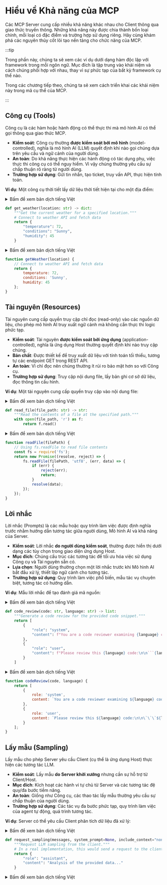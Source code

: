 
# Hiểu về Khả năng của MCP

Các MCP Server cung cấp nhiều khả năng khác nhau cho Client thông qua giao thức truyền thông. Những khả năng này được chia thành bốn loại chính, mỗi loại có đặc điểm và trường hợp sử dụng riêng. Hãy cùng khám phá các nguyên thủy cốt lõi tạo nền tảng cho chức năng của MCP.

:::tip

Trong phần này, chúng ta sẽ xem các ví dụ dưới dạng hàm độc lập với framework trong mỗi ngôn ngữ. Mục đích là tập trung vào khái niệm và cách chúng phối hợp với nhau, thay vì sự phức tạp của bất kỳ framework cụ thể nào.

Trong các chương tiếp theo, chúng ta sẽ xem cách triển khai các khái niệm này trong mã cụ thể của MCP.

:::

## Công cụ (Tools)

Công cụ là các hàm hoặc hành động có thể thực thi mà mô hình AI có thể gọi thông qua giao thức MCP.

- **Kiểm soát**: Công cụ thường **được kiểm soát bởi mô hình** (model-controlled), nghĩa là mô hình AI (LLM) quyết định khi nào gọi chúng dựa trên yêu cầu và ngữ cảnh của người dùng.
- **An toàn**: Do khả năng thực hiện các hành động có tác dụng phụ, việc thực thi công cụ có thể nguy hiểm. Vì vậy chúng thường yêu cầu sự chấp thuận rõ ràng từ người dùng.
- **Trường hợp sử dụng**: Gửi tin nhắn, tạo ticket, truy vấn API, thực hiện tính toán.

**Ví dụ**: Một công cụ thời tiết lấy dữ liệu thời tiết hiện tại cho một địa điểm:

<hfoptions id="tool-example">
<hfoption id="python">

<details>
<summary>Bấm để xem bản dịch tiếng Việt</summary>

```python
def get_weather(location: str) -> dict:
    """Nhận thông tin thời tiết hiện tại ở một địa điểm cụ thể."""
    # Connect to weather API and fetch data
    return {
        "temperature": 72,
        "conditions": "Sunny",
        "humidity": 45
    }
```
</details>

```python
def get_weather(location: str) -> dict:
    """Get the current weather for a specified location."""
    # Connect to weather API and fetch data
    return {
        "temperature": 72,
        "conditions": "Sunny",
        "humidity": 45
    }
```

</hfoption>
<hfoption id="javascript">

<details>
<summary>Bấm để xem bản dịch tiếng Việt</summary>

```javascript
function getWeather(location) {
    // Kết nối đến API thời tiết và lấy dữ liệu
    return {
        temperature: 72,
        conditions: 'Sunny',
        humidity: 45
    };
}
```
</details>

```javascript
function getWeather(location) {
    // Connect to weather API and fetch data
    return {
        temperature: 72,
        conditions: 'Sunny',
        humidity: 45
    };
}
```

</hfoption>
</hfoptions>

## Tài nguyên (Resources)

Tài nguyên cung cấp quyền truy cập chỉ đọc (read-only) vào các nguồn dữ liệu, cho phép mô hình AI truy xuất ngữ cảnh mà không cần thực thi logic phức tạp.

- **Kiểm soát**: Tài nguyên **được kiểm soát bởi ứng dụng** (application-controlled), nghĩa là ứng dụng Host thường quyết định khi nào truy cập chúng.
- **Bản chất**: Được thiết kế để truy xuất dữ liệu với tính toán tối thiểu, tương tự các endpoint GET trong REST API.
- **An toàn**: Vì chỉ đọc nên chúng thường ít rủi ro bảo mật hơn so với Công cụ.
- **Trường hợp sử dụng**: Truy cập nội dung file, lấy bản ghi cơ sở dữ liệu, đọc thông tin cấu hình.

**Ví dụ**: Một tài nguyên cung cấp quyền truy cập vào nội dung file:

<hfoptions id="resource-example">
<hfoption id="python">

<details>
<summary>Bấm để xem bản dịch tiếng Việt</summary>

```python
def read_file(file_path: str) -> str:
    """Đọc nội dung của file tại đường dẫn được chỉ định."""
    with open(file_path, 'r') as f:
        return f.read()
```
</details>

```python
def read_file(file_path: str) -> str:
    """Read the contents of a file at the specified path."""
    with open(file_path, 'r') as f:
        return f.read()
```

</hfoption>
<hfoption id="javascript">

<details>
<summary>Bấm để xem bản dịch tiếng Việt</summary>

```javascript
function readFile(filePath) {
    // Sử dụng fs.readFile để đọc nội dung file
    const fs = require('fs');
    return new Promise((resolve, reject) => {
        fs.readFile(filePath, 'utf8', (err, data) => {
            if (err) {
                reject(err);
                return;
            }
            resolve(data);
        });
    });
}
```
</details>

```javascript
function readFile(filePath) {
    // Using fs.readFile to read file contents
    const fs = require('fs');
    return new Promise((resolve, reject) => {
        fs.readFile(filePath, 'utf8', (err, data) => {
            if (err) {
                reject(err);
                return;
            }
            resolve(data);
        });
    });
}
```

</hfoption>
</hfoptions>

## Lời nhắc

Lời nhắc (Prompts) là các mẫu hoặc quy trình làm việc được định nghĩa trước nhằm hướng dẫn tương tác giữa người dùng, Mô hình AI và khả năng của Server.

- **Kiểm soát**: Lời nhắc **do người dùng kiểm soát**, thường được hiển thị dưới dạng các tùy chọn trong giao diện ứng dụng Host.
- **Mục đích**: Chúng cấu trúc các tương tác để tối ưu hóa việc sử dụng Công cụ và Tài nguyên sẵn có.
- **Lựa chọn**: Người dùng thường chọn một lời nhắc trước khi Mô hình AI bắt đầu xử lý, thiết lập ngữ cảnh cho tương tác.
- **Trường hợp sử dụng**: Quy trình làm việc phổ biến, mẫu tác vụ chuyên biệt, tương tác có hướng dẫn.

**Ví dụ**: Mẫu lời nhắc để tạo đánh giá mã nguồn:

<hfoptions id="prompt-example">
<hfoption id="python">

<details>
<summary>Bấm để xem bản dịch tiếng Việt</summary>

```python
def code_review(code: str, language: str) -> list:
    """Tạo đánh giá mã nguồn cho đoạn code được cung cấp."""
    return [
        {
            "role": "system",
            "content": f"You are a code reviewer examining {language} code. Provide a detailed review highlighting best practices, potential issues, and suggestions for improvement."
        },
        {
            "role": "user",
            "content": f"Please review this {language} code:\n\n```{language}\n{code}\n```"
        }
    ]
```
</details>

```python
def code_review(code: str, language: str) -> list:
    """Generate a code review for the provided code snippet."""
    return [
        {
            "role": "system",
            "content": f"You are a code reviewer examining {language} code. Provide a detailed review highlighting best practices, potential issues, and suggestions for improvement."
        },
        {
            "role": "user",
            "content": f"Please review this {language} code:\n\n```{language}\n{code}\n```"
        }
    ]
```

</hfoption>
<hfoption id="javascript">

<details>
<summary>Bấm để xem bản dịch tiếng Việt</summary>

```javascript
function codeReview(code, language) {
    return [
        {
            role: 'system',
            content: `You are a code reviewer examining ${language} code. Provide a detailed review highlighting best practices, potential issues, and suggestions for improvement.`
        },
        {
            role: 'user',
            content: `Please review this ${language} code:\n\n\`\`\`${language}\n${code}\n\`\`\``
        }
    ];
}
```
</details>

```javascript
function codeReview(code, language) {
    return [
        {
            role: 'system',
            content: `You are a code reviewer examining ${language} code. Provide a detailed review highlighting best practices, potential issues, and suggestions for improvement.`
        },
        {
            role: 'user',
            content: `Please review this ${language} code:\n\n\`\`\`${language}\n${code}\n\`\`\``
        }
    ];
}
```

</hfoption>
</hfoptions>

## Lấy mẫu (Sampling)

Lấy mẫu cho phép Server yêu cầu Client (cụ thể là ứng dụng Host) thực hiện các tương tác LLM.

- **Kiểm soát**: Lấy mẫu **do Server khởi xướng** nhưng cần sự hỗ trợ từ Client/Host.
- **Mục đích**: Kích hoạt các hành vi tự chủ từ Server và các tương tác đệ quy/đa bước tiềm năng.
- **An toàn**: Giống như Công cụ, các thao tác lấy mẫu thường yêu cầu sự chấp thuận của người dùng.
- **Trường hợp sử dụng**: Các tác vụ đa bước phức tạp, quy trình làm việc của agent tự động, quá trình tương tác.

**Ví dụ**: Server có thể yêu cầu Client phân tích dữ liệu đã xử lý:

<hfoptions id="sampling-example">
<hfoption id="python">

<details>
<summary>Bấm để xem bản dịch tiếng Việt</summary>
```python
def request_sampling(messages, system_prompt=None, include_context="none"):
    """Yêu cầu lấy mẫu LLM từ máy khách."""
    # Trong triển khai thực tế, phần này sẽ gửi yêu cầu đến máy khách
    return {
        "role": "assistant",
        "content": "Analysis of the provided data..."
    }
```
</details>

```python
def request_sampling(messages, system_prompt=None, include_context="none"):
    """Request LLM sampling from the client."""
    # In a real implementation, this would send a request to the client
    return {
        "role": "assistant",
        "content": "Analysis of the provided data..."
    }
```

</hfoption>
<hfoption id="javascript">

<details>
<summary>Bấm để xem bản dịch tiếng Việt</summary>
```javascript
function requestSampling(messages, systemPrompt = null, includeContext = 'none') {
    // Trong triển khai thực tế, phần này sẽ gửi yêu cầu đến máy khách
    return {
        role: 'assistant',
        content: 'Analysis of the provided data...'
    };
}

function handleSamplingRequest(request) {
    const { messages, systemPrompt, includeContext } = request;
    // Trong triển khai thực tế, phần này sẽ xử lý yêu cầu và trả về phản hồi
    return {
        role: 'assistant',
        content: 'Response to the sampling request...'
    };
}
```
</details>

```javascript
function requestSampling(messages, systemPrompt = null, includeContext = 'none') {
    // In a real implementation, this would send a request to the client
    return {
        role: 'assistant',
        content: 'Analysis of the provided data...'
    };
}

function handleSamplingRequest(request) {
    const { messages, systemPrompt, includeContext } = request;
    // In a real implementation, this would process the request and return a response
    return {
        role: 'assistant',
        content: 'Response to the sampling request...'
    };
}
```

</hfoption>
</hfoptions>

Quy trình lấy mẫu (sampling) diễn ra theo các bước sau:
1. Server gửi yêu cầu `sampling/createMessage` đến client
2. Client xem xét và có thể chỉnh sửa yêu cầu này
3. Client lấy mẫu từ một LLM
4. Client kiểm tra kết quả hoàn thiện
5. Client trả kết quả về cho server

:::tip

Thiết kế human-in-the-loop (có sự tham gia của con người trong vòng lặp) này đảm bảo người dùng duy trì quyền kiểm soát những gì LLM nhìn thấy và tạo ra. Khi triển khai sampling, điều quan trọng là phải cung cấp các lời nhắc rõ ràng, được cấu trúc tốt và bao gồm ngữ cảnh liên quan.

:::

## Cách Các Khả Năng Phối Hợp

Hãy cùng xem cách các khả năng này phối hợp với nhau để tạo ra các tương tác phức tạp. Trong bảng dưới đây, chúng ta đã liệt kê các khả năng, đối tượng kiểm soát, hướng kiểm soát và một số chi tiết khác.

| Khả năng    | Được kiểm soát bởi | Hướng     | Tác dụng phụ       | Cần phê duyệt | Trường hợp sử dụng điển hình       |
|------------|-------------------|-----------|--------------------|---------------|-----------------------------------|
| Tools      | Mô hình (LLM)     | Client → Server | Có (có thể)       | Có            | Hành động, gọi API, thao tác dữ liệu |
| Resources  | Ứng dụng          | Client → Server | Không (chỉ đọc)   | Thường không  | Truy xuất dữ liệu, thu thập ngữ cảnh |
| Prompts    | Người dùng        | Server → Client | Không              | Không (do người dùng chọn) | Quy trình làm việc có hướng dẫn, mẫu chuyên biệt |
| Sampling   | Server            | Server → Client → Server | Gián tiếp | Có            | Tác vụ nhiều bước, hành vi agentic |

Các khả năng này được thiết kế để bổ trợ cho nhau theo những cách sau:

1. Người dùng có thể chọn **Prompt** để bắt đầu quy trình làm việc chuyên biệt
2. Prompt có thể bao gồm ngữ cảnh từ **Tài nguyên**
3. Trong quá trình xử lý, mô hình AI có thể gọi **Công cụ** để thực hiện hành động cụ thể
4. Với các thao tác phức tạp, Server có thể sử dụng **Sampling** để yêu cầu xử lý LLM bổ sung

Sự phân biệt giữa chúng tạo ra cấu trúc rõ ràng cho các tương tác MCP, cho phép các mô hình AI truy cập thông tin, thực hiện hành động và tham gia vào các quy trình làm việc phức tạp trong khi vẫn duy trì các ranh giới kiểm soát phù hợp.

## Quá Trình Khám Phá

Một tính năng chính của MCP là khả năng khám phá động. Khi Client kết nối với Server, nó có thể truy vấn các Tools, Resources và Prompts khả dụng thông qua các phương thức danh sách cụ thể:

- `tools/list`: Khám phá Tools khả dụng
- `resources/list`: Khám phá Resources khả dụng
- `prompts/list`: Khám phá Prompts khả dụng

Cơ chế khám phá động này cho phép Client thích ứng với các khả năng cụ thể mà mỗi Server cung cấp mà không cần biết trước về chức năng của Server.

## Kết Luận

Hiểu rõ các yếu tố cốt lõi này là điều cần thiết để làm việc hiệu quả với MCP. Bằng cách cung cấp các loại khả năng riêng biệt với ranh giới kiểm soát rõ ràng, MCP cho phép các tương tác mạnh mẽ giữa mô hình AI và hệ thống bên ngoài trong khi vẫn duy trì các cơ chế an toàn và kiểm soát phù hợp.

Trong phần tiếp theo, chúng ta sẽ khám phá cách Gradio tích hợp với MCP để cung cấp các giao diện dễ sử dụng cho các khả năng này.